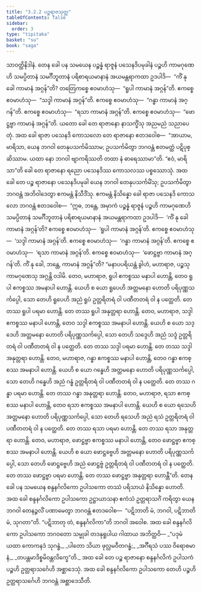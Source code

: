```yaml
---
title: "3.2.2 ပဉ္စရာဇသုတ္တ"
tableOfContents: false
sidebar:
  order: 3
type: "tipitaka"
basket: "su"
book: "saga"
---
```



<DynamicBreadcrumb />

<Division number="123" book="saga">

<Paragraph number="640" book="saga">
သာဝတ္ထိနိဒါနံ. တေန ခေါ ပန သမယေန ပဉ္စန္နံ ရာဇူနံ ပသေနဒိပမုခါနံ ပဉ္စဟိ ကာမဂုဏေဟိ သမပ္ပိတာနံ သမင်္ဂီဘူတာနံ ပရိစာရယမာနာနံ အယမန္တရာကထာ ဥဒပါဒိ—  “ကိံ နု ခေါ ကာမာနံ အဂ္ဂန်”တိ? တတြေကစ္စေ ဧဝမာဟံသု—  “ရူပါ ကာမာနံ အဂ္ဂန်”တိ. ဧကစ္စေ ဧဝမာဟံသု—  “သဒ္ဒါ ကာမာနံ အဂ္ဂန်”တိ. ဧကစ္စေ ဧဝမာဟံသု—  “ဂန္ဓာ ကာမာနံ အဂ္ဂန်”တိ. ဧကစ္စေ ဧဝမာဟံသု—  “ရသာ ကာမာနံ အဂ္ဂန်”တိ. ဧကစ္စေ ဧဝမာဟံသု—  “ဖောဋ္ဌဗ္ဗာ ကာမာနံ အဂ္ဂန်”တိ. ယတော ခေါ တေ ရာဇာနော နာသက္ခိံသု အညမညံ သညာပေတုံ.
</Paragraph>

<Paragraph number="641" book="saga">
အထ ခေါ ရာဇာ ပသေနဒိ ကောသလော တေ ရာဇာနော ဧတဒဝေါစ—  “အာယာမ, မာရိသာ, ယေန ဘဂဝါ တေနုပသင်္ကမိဿာမ; ဥပသင်္ကမိတွာ ဘဂဝန္တံ ဧတမတ္ထံ ပဋိပုစ္ဆိဿာမ. ယထာ နော ဘဂဝါ ဗျာကရိဿတိ တထာ နံ ဓာရေဿာမာ”တိ. “ဧဝံ, မာရိသာ”တိ ခေါ တေ ရာဇာနော ရညော ပသေနဒိဿ ကောသလဿ ပစ္စဿောသုံ.
</Paragraph>

<Paragraph number="642" book="saga">
အထ ခေါ တေ ပဉ္စ ရာဇာနော ပသေနဒိပမုခါ ယေန ဘဂဝါ တေနုပသင်္ကမိံသု; ဥပသင်္ကမိတွာ ဘဂဝန္တံ အဘိဝါဒေတွာ ဧကမန္တံ နိသီဒိံသု. ဧကမန္တံ နိသိန္နော ခေါ ရာဇာ ပသေနဒိ ကောသလော ဘဂဝန္တံ ဧတဒဝေါစ—  “ဣဓ, ဘန္တေ, အမှာကံ ပဉ္စန္နံ ရာဇူနံ ပဉ္စဟိ ကာမဂုဏေဟိ သမပ္ပိတာနံ သမင်္ဂီဘူတာနံ ပရိစာရယမာနာနံ အယမန္တရာကထာ ဥဒပါဒိ—  ‘ကိံ နု ခေါ ကာမာနံ အဂ္ဂန်’တိ? ဧကစ္စေ ဧဝမာဟံသု—  ‘ရူပါ ကာမာနံ အဂ္ဂန်’တိ. ဧကစ္စေ ဧဝမာဟံသု—  ‘သဒ္ဒါ ကာမာနံ အဂ္ဂန်’တိ. ဧကစ္စေ ဧဝမာဟံသု—  ‘ဂန္ဓာ ကာမာနံ အဂ္ဂန်’တိ. ဧကစ္စေ ဧဝမာဟံသု—  ‘ရသာ ကာမာနံ အဂ္ဂန်’တိ. ဧကစ္စေ ဧဝမာဟံသု—  ‘ဖောဋ္ဌဗ္ဗာ ကာမာနံ အဂ္ဂန်’တိ. ကိံ နု ခေါ, ဘန္တေ, ကာမာနံ အဂ္ဂန်”တိ?
</Paragraph>

<Paragraph number="643" book="saga">
“မနာပပရိယန္တံ ခွါဟံ, မဟာရာဇ, ပဉ္စသု ကာမဂုဏေသု အဂ္ဂန္တိ ဝဒါမိ. တေဝ, မဟာရာဇ, ရူပါ ဧကစ္စဿ မနာပါ ဟောန္တိ, တေဝ ရူပါ ဧကစ္စဿ အမနာပါ ဟောန္တိ. ယေဟိ စ ယော ရူပေဟိ အတ္တမနော ဟောတိ ပရိပုဏ္ဏသင်္ကပ္ပေါ, သော တေဟိ ရူပေဟိ အညံ ရူပံ ဥတ္တရိတရံ ဝါ ပဏီတတရံ ဝါ န ပတ္ထေတိ. တေ တဿ ရူပါ ပရမာ ဟောန္တိ. တေ တဿ ရူပါ အနုတ္တရာ ဟောန္တိ.
</Paragraph>

<Paragraph number="644" book="saga">
တေဝ, မဟာရာဇ, သဒ္ဒါ ဧကစ္စဿ မနာပါ ဟောန္တိ, တေဝ သဒ္ဒါ ဧကစ္စဿ အမနာပါ ဟောန္တိ. ယေဟိ စ ယော သဒ္ဒေဟိ အတ္တမနော ဟောတိ ပရိပုဏ္ဏသင်္ကပ္ပေါ, သော တေဟိ သဒ္ဒေဟိ အညံ သဒ္ဒံ ဥတ္တရိတရံ ဝါ ပဏီတတရံ ဝါ န ပတ္ထေတိ. တေ တဿ သဒ္ဒါ ပရမာ ဟောန္တိ. တေ တဿ သဒ္ဒါ အနုတ္တရာ ဟောန္တိ.
</Paragraph>

<Paragraph number="645" book="saga">
တေဝ, မဟာရာဇ, ဂန္ဓာ ဧကစ္စဿ မနာပါ ဟောန္တိ, တေဝ ဂန္ဓာ ဧကစ္စဿ အမနာပါ ဟောန္တိ. ယေဟိ စ ယော ဂန္ဓေဟိ အတ္တမနော ဟောတိ ပရိပုဏ္ဏသင်္ကပ္ပေါ, သော တေဟိ ဂန္ဓေဟိ အညံ ဂန္ဓံ ဥတ္တရိတရံ ဝါ ပဏီတတရံ ဝါ န ပတ္ထေတိ. တေ တဿ ဂန္ဓာ ပရမာ ဟောန္တိ. တေ တဿ ဂန္ဓာ အနုတ္တရာ ဟောန္တိ.
</Paragraph>

<Paragraph number="646" book="saga">
တေဝ, မဟာရာဇ, ရသာ ဧကစ္စဿ မနာပါ ဟောန္တိ, တေဝ ရသာ ဧကစ္စဿ အမနာပါ ဟောန္တိ. ယေဟိ စ ယော ရသေဟိ အတ္တမနော ဟောတိ ပရိပုဏ္ဏသင်္ကပ္ပေါ, သော တေဟိ ရသေဟိ အညံ ရသံ ဥတ္တရိတရံ ဝါ ပဏီတတရံ ဝါ န ပတ္ထေတိ. တေ တဿ ရသာ ပရမာ ဟောန္တိ. တေ တဿ ရသာ အနုတ္တရာ ဟောန္တိ.
</Paragraph>

<Paragraph number="647" book="saga">
တေဝ, မဟာရာဇ, ဖောဋ္ဌဗ္ဗာ ဧကစ္စဿ မနာပါ ဟောန္တိ, တေဝ ဖောဋ္ဌဗ္ဗာ ဧကစ္စဿ အမနာပါ ဟောန္တိ. ယေဟိ စ ယော ဖောဋ္ဌဗ္ဗေဟိ အတ္တမနော ဟောတိ ပရိပုဏ္ဏသင်္ကပ္ပေါ, သော တေဟိ ဖောဋ္ဌဗ္ဗေဟိ အညံ ဖောဋ္ဌဗ္ဗံ ဥတ္တရိတရံ ဝါ ပဏီတတရံ ဝါ န ပတ္ထေတိ. တေ တဿ ဖောဋ္ဌဗ္ဗာ ပရမာ ဟောန္တိ. တေ တဿ ဖောဋ္ဌဗ္ဗာ အနုတ္တရာ ဟောန္တီ”တိ.
</Paragraph>

<Paragraph number="648" book="saga">
တေန ခေါ ပန သမယေန စန္ဒနင်္ဂလိကော ဥပါသကော တဿံ ပရိသာယံ နိသိန္နော ဟောတိ. အထ ခေါ စန္ဒနင်္ဂလိကော ဥပါသကော ဥဋ္ဌာယာသနာ ဧကံသံ ဥတ္တရာသင်္ဂံ ကရိတွာ ယေန ဘဂဝါ တေနဉ္ဇလိံ ပဏာမေတွာ ဘဂဝန္တံ ဧတဒဝေါစ—  “ပဋိဘာတိ မံ, ဘဂဝါ, ပဋိဘာတိ မံ, သုဂတာ”တိ. “ပဋိဘာတု တံ, စန္ဒနင်္ဂလိကာ”တိ ဘဂဝါ အဝေါစ.
</Paragraph>

<Paragraph number="649" book="saga">
အထ ခေါ စန္ဒနင်္ဂလိကော ဥပါသကော ဘဂဝတော သမ္မုခါ တဒနုရူပါယ ဂါထာယ အဘိတ္ထဝိ—
</Paragraph>

<Paragraph number="650" type="verses" book="saga">
_“ပဒုမံ ယထာ ကောကနဒံ သုဂန္ဓံ,_  
_ပါတော သိယာ ဖုလ္လမဝီတဂန္ဓံ;_  
_အင်္ဂီရသံ ပဿ ဝိရောစမာနံ,_  
_တပန္တမာဒိစ္စမိဝန္တလိက္ခေ”တိ._  

</Paragraph>

<Paragraph number="651" book="saga">
အထ ခေါ တေ ပဉ္စ ရာဇာနော စန္ဒနင်္ဂလိကံ ဥပါသကံ ပဉ္စဟိ ဥတ္တရာသင်္ဂေဟိ အစ္ဆာဒေသုံ. အထ ခေါ စန္ဒနင်္ဂလိကော ဥပါသကော တေဟိ ပဉ္စဟိ ဥတ္တရာသင်္ဂေဟိ ဘဂဝန္တံ အစ္ဆာဒေသီတိ.
</Paragraph>
</Division>